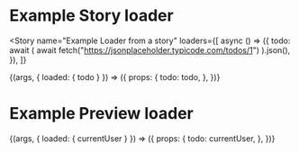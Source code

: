 


<Meta title="Angular MDX loader example" component={SampleLoaderComponent} />

# Example Story loader

<Story
  name="Example Loader from a story"
  loaders={[
    async () => ({
      todo: await (
        await fetch("https://jsonplaceholder.typicode.com/todos/1")
      ).json(),
    }),
  ]}
>
  {(args, { loaded: { todo } }) => ({
    props: {
      todo: todo,
    },
  })}
</Story>

# Example Preview loader

<Story name="Example Loader from preview">
  {(args, { loaded: { currentUser } }) => ({
    props: {
      todo: currentUser,
    },
  })}
</Story>
